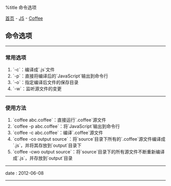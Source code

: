 %title 命令选项

[[../../../index|首页]] - [[../index|JS]] - [[index|Coffee]]
==命令选项==
----
===常用选项===

# `-c`：编译成`.js`文件
# `-p`：直接将编译后的`JavaScript`输出到命令行
# `-o`：指定编译后文件的保存目录
# `-w`：监听源文件的变更
----
===使用方法===

# `coffee abc.coffee`：直接运行`.coffee`源文件
# `coffee -p abc.coffee`：将`JavaScript`输出到命令行
# `coffee -c abc.coffee`：编译`.coffee`源文件
# `coffee -co output source`：将`source`目录下所有的`.coffee`源文件编译成`.js`，并将其存放到`output`目录下
# `coffee -cwo output source`：将`source`目录下的所有源文件不断重新编译成`.js`，并存放到`output`目录
----
<red>date</red> : 2012-06-08
----
